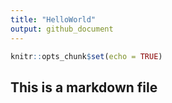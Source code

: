 ```yaml
---
title: "HelloWorld"
output: github_document
---
```


```r
knitr::opts_chunk$set(echo = TRUE)
```

## This is a markdown file

